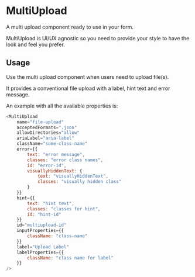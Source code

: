 
<Meta title="DCXLibrary/Form/MultiUpload/documentation" component={MultiUpload} />

# MultiUpload

A multi upload component ready to use in your form. 

MultiUpload is UI/UX agnostic so you need to provide your style to have the look and feel you prefer.

## Usage

Use the multi upload component when users need to upload file(s).

It provides a conventional file upload with a label, hint text and error message. 

An example with all the available properties is:

```js
<MultiUpload 
    name="file-upload"
    acceptedFormats=".json"
    allowDirectories="allow"
    ariaLabel="aria-label"
    className="some-class-name"
    error={{
        text: "error message",
        classes: "error class names",
        id: "error-id",
        visuallyHiddenText: {
            text: "visuallyHiddenText",
            classes: "visually hidden class"
        }
    }}
    hint={{
        text: "hint text",
        classes: "classes for hint",
        id: "hint-id"
    }}
    id="multiupload-id"
    inputProperties={{
        className: "class-name"
    }}
    label="Upload Label"
    labelProperties={{
        className: "class name for label"
    }}
/>
```

<Props of={MultiUpload} />
